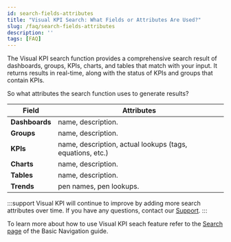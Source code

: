 ```yaml
---
id: search-fields-attributes
title: "Visual KPI Search: What Fields or Attributes Are Used?"
slug: /faq/search-fields-attributes
description: ''
tags: [FAQ]
---
```


The Visual KPI search function provides a comprehensive search result of dashboards, groups, KPIs, charts, and tables that match with your input. It returns results in real-time, along with the status of KPIs and groups that contain KPIs. 

So what attributes the search function uses to generate results?

| Field          | Attributes                      |
|----------------|---------------------------------|
| **Dashboards** | name, description.              |
| **Groups**     | name, description.              |
| **KPIs**       | name, description, actual lookups (tags, equations, etc.) |
| **Charts**     | name, description.              |
| **Tables**     | name, description.              |
| **Trends**     | pen names, pen lookups.         |

:::support
Visual KPI will continue to improve by adding more search attributes over time. If you have any questions, contact our [Support](support@transpara.com).
:::

To learn more about how to use Visual KPI seach feature refer to the [Search page](/docs/end-user/basic-navigation/search) of the Basic Navigation guide.